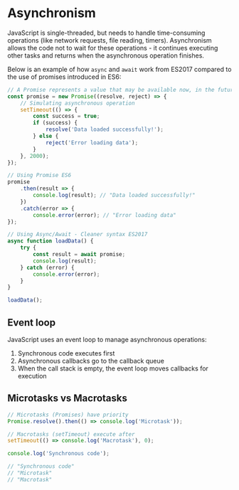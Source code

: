 
Asynchronism
===========

JavaScript is single-threaded, but needs to handle time-consuming operations (like network requests, file reading, timers). Asynchronism allows the code not to wait for these operations - it continues executing other tasks and returns when the asynchronous operation finishes.

Below is an example of how `async` and `await` work from ES2017 compared to the use of promises introduced in ES6:

```JavaScript
// A Promise represents a value that may be available now, in the future, or never
const promise = new Promise((resolve, reject) => {
    // Simulating asynchronous operation
    setTimeout(() => {
        const success = true;
        if (success) {
            resolve('Data loaded successfully!');
        } else {
            reject('Error loading data');
        }
    }, 2000);
});

// Using Promise ES6
promise
    .then(result => {
        console.log(result); // "Data loaded successfully!"
    })
    .catch(error => {
        console.error(error); // "Error loading data"
});

// Using Async/Await - Cleaner syntax ES2017
async function loadData() {
    try {
        const result = await promise;
        console.log(result);
    } catch (error) {
        console.error(error);
    }
}

loadData();
```

## Event loop

JavaScript uses an event loop to manage asynchronous operations:

1. Synchronous code executes first
2. Asynchronous callbacks go to the callback queue
3. When the call stack is empty, the event loop moves callbacks for execution

## Microtasks vs Macrotasks

```JavaScript
// Microtasks (Promises) have priority
Promise.resolve().then(() => console.log('Microtask'));

// Macrotasks (setTimeout) execute after
setTimeout(() => console.log('Macrotask'), 0);

console.log('Synchronous code');

// "Synchronous code"
// "Microtask"
// "Macrotask"
```

<Footer previous={{ title: 'es6_plus', href: 'es6-plus' }} next={{ title: 'web_apis', href: 'web-apis' }}/>


